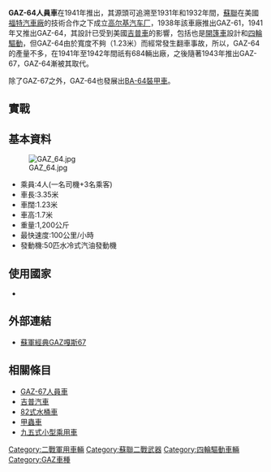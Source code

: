 {{Infobox Aircraft
  |name = GAZ-64人員車
  |image = Image:GAZ-64-bw.jpg
  |type = 軍用汽車
  |manufacturer = 嘎斯汽車廠(GAZ)
  |introduced =  1941年
  |primary user = [[蘇聯紅軍|蘇聯紅軍]]
  |number built = 684輛
  |developed from = [[GAZ-61人員車|GAZ-61人員車]]
  |variants with their own articles = [[GAZ-67人員車|GAZ-67人員車]]
}}

'''GAZ-64人員車'''在1941年推出，其源頭可追溯至1931年和1932年間，[[蘇聯|蘇聯]]在美國[[福特汽車|福特汽車廠]]的技術合作之下成立[[高尔基汽车厂|高尔基汽车厂]]，1938年該車廠推出GAZ-61，1941年又推出GAZ-64，其設計已受到美國[[吉普車|吉普車]]的影響，包括也是[[開篷車|開篷車]]設計和[[四輪驅動|四輪驅動]]，但GAZ-64由於寬度不夠（1.23米）而經常發生翻車事故，所以，GAZ-64的產量不多，在1941年至1942年間祇有684輛出廠，之後隨著1943年推出GAZ-67，GAZ-64漸被其取代。

除了GAZ-67之外，GAZ-64也發展出[[BA-64裝甲車|BA-64裝甲車]]。

==實戰==


==基本資料==
[[File:GAZ_64.jpg|thumb]]
*乘員:4人(一名司機+3名乘客)
*車長:3.35米
*車闊:1.23米
*車高:1.7米
*重量:1,200公斤
*最快速度:100公里/小時
*發動機:50匹水冷式汽油發動機

==使用國家==
*{{USSR}}

==外部連結==
*[http://price.52che.com/Cheetah-cs7/news-15270964.html 蘇軍經典GAZ嘎斯67]{{Webarchive|url=https://archive.is/20140808025455/http://price.52che.com/Cheetah-cs7/news-15270964.html |date=2014-08-08 }}

==相關條目==
{{commons category|GAZ-64}}
*[[GAZ-67人員車|GAZ-67人員車]]
*[[吉普汽車|吉普汽車]]
*[[82式水桶車|82式水桶車]]
*[[大众甲壳虫|甲蟲車]]
*[[九五式小型乘用車|九五式小型乘用車]]

{{高爾基汽車廠所生產的車輛}}

[[Category:二戰軍用車輛|Category:二戰軍用車輛]]
[[Category:蘇聯二戰武器|Category:蘇聯二戰武器]]
[[Category:四輪驅動車輛|Category:四輪驅動車輛]]
[[Category:GAZ車種|Category:GAZ車種]]